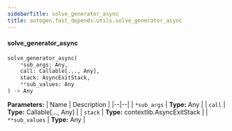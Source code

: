 ```yaml
---
sidebarTitle: solve_generator_async
title: autogen.fast_depends.utils.solve_generator_async
---
```


<code class="doc-symbol doc-symbol-heading doc-symbol-function"></code>
#### solve_generator_async

```python
solve_generator_async(
    *sub_args: Any,
    call: Callable[..., Any],
    stack: AsyncExitStack,
    **sub_values: Any
) -> Any
```

    

<b>Parameters:</b>
| Name | Description |
|--|--|
| `*sub_args` | **Type:** Any |
| `call` | **Type:** Callable[..., Any] |
| `stack` | **Type:** contextlib.AsyncExitStack |
| `**sub_values` | **Type:** Any |

<br />